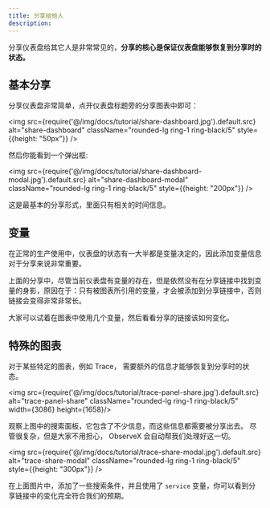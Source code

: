 ```yaml
---
title: 分享给他人
description: 
---
```


分享仪表盘给其它人是非常常见的，**分享的核心是保证仪表盘能够恢复到分享时的状态。**

## 基本分享

分享仪表盘非常简单，点开仪表盘标题旁的分享图表中即可：

<img src={require('@/img/docs/tutorial/share-dashboard.jpg').default.src} alt="share-dashboard"  className="rounded-lg ring-1 ring-black/5"  style={{height: "50px"}} />


然后你能看到一个弹出框:

<img src={require('@/img/docs/tutorial/share-dashboard-modal.jpg').default.src} alt="share-dashboard-modal"  className="rounded-lg ring-1 ring-black/5"  style={{height: "200px"}} />


这是最基本的分享形式，里面只有相关的时间信息。


## 变量

在正常的生产使用中，仪表盘的状态有一大半都是变量决定的，因此添加变量信息对于分享来说非常重要。

上面的分享中，尽管当前仪表盘有变量的存在，但是依然没有在分享链接中找到变量的身影，原因在于：只有被图表所引用的变量，才会被添加到分享链接中，否则链接会变得非常非常长。

大家可以试着在图表中使用几个变量，然后看看分享的链接该如何变化。


## 特殊的图表

对于某些特定的图表，例如 Trace， 需要额外的信息才能够恢复到分享时的状态。

<img src={require('@/img/docs/tutorial/trace-panel-share.jpg').default.src} alt="trace-panel-share"  className="rounded-lg ring-1 ring-black/5"  width={3086} height={1658}/>



观察上图中的搜索面板，它包含了不少信息，而这些信息都需要被分享出去。 尽管很复杂，但是大家不用担心， ObserveX 会自动帮我们处理好这一切。

<img src={require('@/img/docs/tutorial/trace-share-modal.jpg').default.src} alt="trace-share-modal"  className="rounded-lg ring-1 ring-black/5"  style={{height: "300px"}} />


在上面图片中，添加了一些搜索条件，并且使用了 `service` 变量，你可以看到分享链接中的变化完全符合我们的预期。
